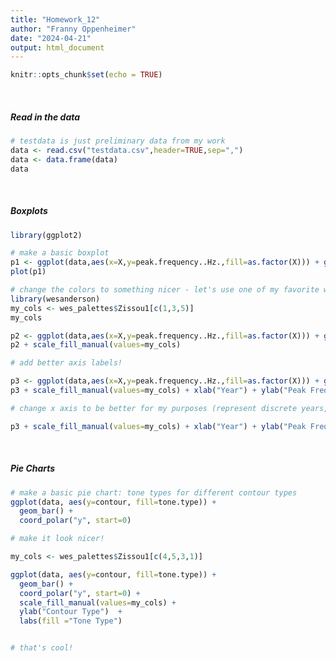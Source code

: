 ```yaml
---
title: "Homework_12"
author: "Franny Oppenheimer"
date: "2024-04-21"
output: html_document
---
```


```r
knitr::opts_chunk$set(echo = TRUE)
```

<br/>

##### Read in the data

```R

# testdata is just preliminary data from my work
data <- read.csv("testdata.csv",header=TRUE,sep=",")
data <- data.frame(data)
data

```

<br/>

##### Boxplots

```R
library(ggplot2)

# make a basic boxplot
p1 <- ggplot(data,aes(x=X,y=peak.frequency..Hz.,fill=as.factor(X))) + geom_boxplot()
plot(p1)

# change the colors to something nicer - let's use one of my favorite wes anderson movies
library(wesanderson)
my_cols <- wes_palettes$Zissou1[c(1,3,5)]
my_cols

p2 <- ggplot(data,aes(x=X,y=peak.frequency..Hz.,fill=as.factor(X))) + geom_boxplot()
p2 + scale_fill_manual(values=my_cols)

# add better axis labels!

p3 <- ggplot(data,aes(x=X,y=peak.frequency..Hz.,fill=as.factor(X))) + geom_boxplot()
p3 + scale_fill_manual(values=my_cols) + xlab("Year") + ylab("Peak Frequency (Hz)")

# change x axis to be better for my purposes (represent discrete years, not continuous values), and change the legend title

p3 + scale_fill_manual(values=my_cols) + xlab("Year") + ylab("Peak Frequency (Hz)") + labs(fill ="Year") + scale_x_discrete()

```

<br/>

##### Pie Charts

```R


# make a basic pie chart: tone types for different contour types 
ggplot(data, aes(y=contour, fill=tone.type)) +
  geom_bar() +
  coord_polar("y", start=0)

# make it look nicer!

my_cols <- wes_palettes$Zissou1[c(4,5,3,1)]

ggplot(data, aes(y=contour, fill=tone.type)) +
  geom_bar() +
  coord_polar("y", start=0) +
  scale_fill_manual(values=my_cols) + 
  ylab("Contour Type")  + 
  labs(fill ="Tone Type")


# that's cool!
```

